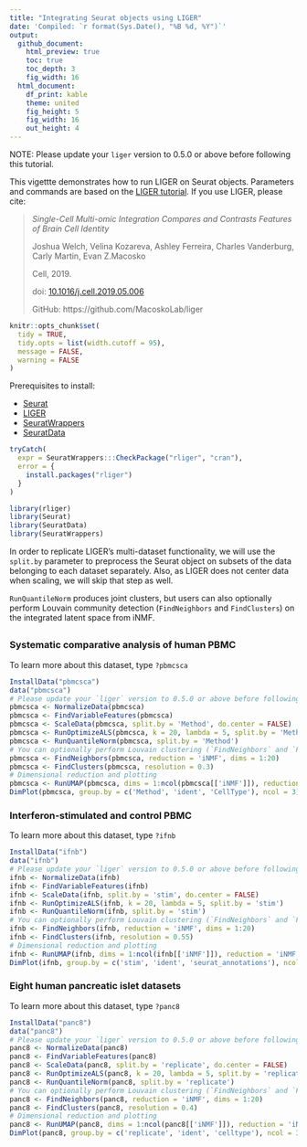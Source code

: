```yaml
---
title: "Integrating Seurat objects using LIGER"
date: 'Compiled: `r format(Sys.Date(), "%B %d, %Y")`'
output: 
  github_document:
    html_preview: true
    toc: true
    toc_depth: 3
    fig_width: 16
  html_document:
    df_print: kable
    theme: united
    fig_height: 5
    fig_width: 16
    out_height: 4
---
```


NOTE: Please update your `liger` version to 0.5.0 or above before following this tutorial.

This vigettte demonstrates how to run LIGER on Seurat objects. Parameters and commands are based on the [LIGER tutorial](http://htmlpreview.github.io/?https://github.com/MacoskoLab/liger/blob/master/vignettes/Integrating_multi_scRNA_data.html). If you use LIGER, please cite:
  
> *Single-Cell Multi-omic Integration Compares and Contrasts Features of Brain Cell Identity*
>
> Joshua Welch, Velina Kozareva, Ashley Ferreira, Charles Vanderburg, Carly Martin, Evan Z.Macosko
>
> Cell, 2019.
>
> doi: [10.1016/j.cell.2019.05.006](https://doi.org/10.1016/j.cell.2019.05.006)
>
> GitHub: https://github.com/MacoskoLab/liger

```r
knitr::opts_chunk$set(
  tidy = TRUE,
  tidy.opts = list(width.cutoff = 95),
  message = FALSE,
  warning = FALSE
)
```

Prerequisites to install: 

* [Seurat](https://satijalab.org/seurat/install) 
* [LIGER](https://github.com/MacoskoLab/liger) 
* [SeuratWrappers](https://github.com/satijalab/seurat-wrappers)
* [SeuratData](https://github.com/satijalab/seurat-data) 

```r
tryCatch(
  expr = SeuratWrappers:::CheckPackage("rliger", "cran"),
  error = {
    install.packages("rliger")
  }
)
```

```r
library(rliger)
library(Seurat)
library(SeuratData)
library(SeuratWrappers)
```

In order to replicate LIGER's multi-dataset functionality, we will use the `split.by` parameter to preprocess the Seurat object on subsets of the data belonging to each dataset separately. Also, as LIGER does not center data when scaling, we will skip that step as well.

`RunQuantileNorm` produces joint clusters, but users can also optionally perform Louvain community detection (`FindNeighbors` and `FindClusters`) on the integrated latent space from iNMF.

## {.tabset .tabset-pills}

### Systematic comparative analysis of human PBMC

To learn more about this dataset, type `?pbmcsca` 

```r
InstallData("pbmcsca")
data("pbmcsca")
# Please update your `liger` version to 0.5.0 or above before following this tutorial
pbmcsca <- NormalizeData(pbmcsca)
pbmcsca <- FindVariableFeatures(pbmcsca)
pbmcsca <- ScaleData(pbmcsca, split.by = 'Method', do.center = FALSE)
pbmcsca <- RunOptimizeALS(pbmcsca, k = 20, lambda = 5, split.by = 'Method')
pbmcsca <- RunQuantileNorm(pbmcsca, split.by = 'Method')
# You can optionally perform Louvain clustering (`FindNeighbors` and `FindClusters`) after `RunQuantileNorm` according to your needs
pbmcsca <- FindNeighbors(pbmcsca, reduction = 'iNMF', dims = 1:20)
pbmcsca <- FindClusters(pbmcsca, resolution = 0.3)
# Dimensional reduction and plotting
pbmcsca <- RunUMAP(pbmcsca, dims = 1:ncol(pbmcsca[['iNMF']]), reduction = 'iNMF')
DimPlot(pbmcsca, group.by = c('Method', 'ident', 'CellType'), ncol = 3)
```

### Interferon-stimulated and control PBMC

To learn more about this dataset, type `?ifnb` 

```r
InstallData("ifnb")
data("ifnb")
# Please update your `liger` version to 0.5.0 or above before following this tutorial.
ifnb <- NormalizeData(ifnb)
ifnb <- FindVariableFeatures(ifnb)
ifnb <- ScaleData(ifnb, split.by = 'stim', do.center = FALSE)
ifnb <- RunOptimizeALS(ifnb, k = 20, lambda = 5, split.by = 'stim')
ifnb <- RunQuantileNorm(ifnb, split.by = 'stim')
# You can optionally perform Louvain clustering (`FindNeighbors` and `FindClusters`) after `RunQuantileNorm` according to your needs
ifnb <- FindNeighbors(ifnb, reduction = 'iNMF', dims = 1:20)
ifnb <- FindClusters(ifnb, resolution = 0.55)
# Dimensional reduction and plotting
ifnb <- RunUMAP(ifnb, dims = 1:ncol(ifnb[['iNMF']]), reduction = 'iNMF')
DimPlot(ifnb, group.by = c('stim', 'ident', 'seurat_annotations'), ncol = 3)
```

### Eight human pancreatic islet datasets

To learn more about this dataset, type `?panc8` 

```r
InstallData("panc8")
data("panc8")
# Please update your `liger` version to 0.5.0 or above before following this tutorial.
panc8 <- NormalizeData(panc8)
panc8 <- FindVariableFeatures(panc8)
panc8 <- ScaleData(panc8, split.by = 'replicate', do.center = FALSE)
panc8 <- RunOptimizeALS(panc8, k = 20, lambda = 5, split.by = 'replicate')
panc8 <- RunQuantileNorm(panc8, split.by = 'replicate')
# You can optionally perform Louvain clustering (`FindNeighbors` and `FindClusters`) after `RunQuantileNorm` according to your needs
panc8 <- FindNeighbors(panc8, reduction = 'iNMF', dims = 1:20)
panc8 <- FindClusters(panc8, resolution = 0.4)
# Dimensional reduction and plotting
panc8 <- RunUMAP(panc8, dims = 1:ncol(panc8[['iNMF']]), reduction = 'iNMF')
DimPlot(panc8, group.by = c('replicate', 'ident', 'celltype'), ncol = 3)
```
